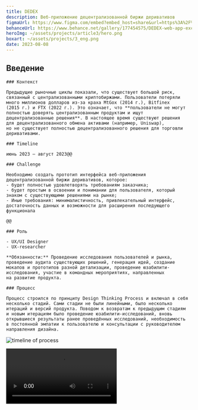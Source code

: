 ```yaml
---
title: DEDEX
description: Веб-приложение децентрализованной биржи деривативов
figmaUrl: https://www.figma.com/embed?embed_host=share&url=https%3A%2F%2Fwww.figma.com%2Fproto%2FZyzeLE6ZElWwqqXFnnYKDZ%2FDEDEX%3Fpage-id%3D344%253A9094%26type%3Ddesign%26node-id%3D502-10470%26viewport%3D1603%252C-48541%252C2.01%26t%3DwKGT70X82ZJhS6as-1%26scaling%3Dmin-zoom%26starting-point-node-id%3D502%253A10470%26mode%3Ddesign
behanceUrl: https://www.behance.net/gallery/177454575/DEDEX-web-app-exchange
heroImg: ~/assets/projects/article3/hero.png
boxart: ~/assets/projects/3_eng.png
date: 2023-08-08
---
```




## Введение

<Columns>

    ### Контекст

    Предыдущие рыночные циклы показали, что существует большой риск, связанный с централизованными криптобиржами. Пользователи потеряли много миллионов долларов из-за краха MtGox (2014 г.), Bitfinex (2015 г.) и FTX (2022 г.). Это означает, что **пользователи не могут полностью доверять централизованным продуктам и ищут децентрализованные решения**. В настоящее время существуют решения для децентрализованного обмена активами (например, Uniswap), но не существует полностью децентрализованного решения для торговли деривативами.

    ### Timeline

    июнь 2023 – август 2023@@

    ### Challenge

    Необходимо создать прототип интерфейса веб-приложения децентрализованной биржи деривативов, которое: 
    - будет полностью удовлетворять требованиям заказчика; 
    - будет простым в освоении и понимании для пользователя, который знаком с существующими решениями на рынке; 
    - Иные требования: минималистичность, привлекательный интерфейс, достаточность данных и возможности для расширения последующего функционала

    @@

    ### Роль

    - UX/UI Designer
    - UX-researcher

    **Обязанности:** Проведение исследования пользователей и рынка, проведение аудита существующих решений, генерация идей, создание мокапов и прототипов разной детализации, проведение юзабилити-исследования, участие в командных мероприятиях, направленных на развитие продукта.

    ### Процесс

    Процесс строился по принципу Design Thinking Process и включал в себя несколько стадий. Сами стадии не были линейными, было несколько итераций и версий продукта. Поводом к возвратам к предыдущим стадиям и новым итерациям было проведение юзабилити-исследований, вновь открывшиеся результаты ранее проведённых исследований, необходимость в постоянной эмпатии к пользователю и консультации с руководителем направления дизайна.

</Columns>

![timeline of process](~/assets/projects/article3/process.png)

<Video src={MyVideo}/>

## Research

Так как я не был знаком с тонкостями криптовалютного функционирования, я **провёл серию консультаций со специалистом в отрасли**. По результатам было принято решение провести **исследование пользователей,** изучить существующие решения (включая прямых и непрямых конкурентов) и понять паттерны, используемые в этой сфере.

### User research

Проблема деятельности всего стартапа уже была сформулирована и валидирована. Я сам захотел общаться с пользователями, чтобы получить данные для формулирования дизайн-гипотез. Я **провёл качественное исследование** (интервью) в сочетании с **количественным** (опрос), чтобы понять, какие приложения используют пользователи, с какими проблемами они сталкиваются и что для них важно в криптовалютных приложениях.

![timeline of process](~/assets/projects/article3/empathy_map_rus.png)

### Исследование рынка

Для понимания трендов и практик в этой сфере, я изучил исследования, проведённые стартапом на более ранних этапах, а также другие важные исследования в области финансов и криптовалютных организаций. Я также **лично опробовал приложения непрямых конкурентов** (Binance, Okx, Bybit, DYDX, Perpetual Protocol, DerivaDEX), так как прямых конкурентов на рынке не существует.

### Инсайты

- Основным фактором, влияющим на выбор того или иного конкурента, являются **его конкурентные преимущества и возможность экономии на комиссиях**. Дизайн упоминается респондентами как решающий фактор лишь в 21% случаев, но это не означает, что дизайн не важен. Это указывает на то, что для большинства пользователей дизайн приложений либо помогает, либо не мешает достижению целей.
- **58% предпочитают тёмную тему**, 32% не имеют предпочтений, и только 10% предпочитают светлую тему. 
- Среди сравниваемых конкурентов лучшие приложения используют **максимально контрастные оттенки и монохромные решения** (в основном синий и темно-синий), часто с градиентами для акцентных оттенков. 
- Использование системы навигации для дашбордов — тренд рынка, и чёткая система влияет на улучшение пользовательского опыта (UX).

![timeline of process](~/assets/projects/article3/insights_rus.png)

## Define

### Personas

![timeline of process](~/assets/projects/article3/Persona_1_rus.png)

![timeline of process](~/assets/projects/article3/Persona_2_rus.png)

## Ideate

### Information Architecture

Чтобы лучше понять структуру, мной была разработана Information Architecture (IA)

![timeline of process](~/assets/projects/article3/IA.png)

### Sketching & Digital wireframes

Несмотря на то, что наши персоны предпочли бы пользоваться мобильной версией веб-приложения, я использовал **принцип Progressive Enhancement**, который заключается в том, что веб-приложение или сайт сначала разрабатывается с учётом полной функциональности для десктопных устройств, а затем постепенно улучшается и адаптируется для мобильных устройств и более мелких экранов. Это обеспечивает наилучший пользовательский опыт на всех типах устройств, так как функциональность и визуальное представление могут быть оптимизированы для каждого экрана.
<br></br>
Ниже вы можете увидеть, как изменялся и эволюционировал внешний вид приложения.

![timeline of process](~/assets/projects/article3/sketch_1.png)

![timeline of process](~/assets/projects/article3/sketch_2.png)

### Ideate UI

После того как UX в общих чертах был понятен, основываясь на всестороннем анализе приложений сферы, необходимо было решить вопросы калористики, типографики, иконографики, лейаута и графики. Важной деталью было **не принимать слишком сложных дизайнерских решений, реализация которых потребовала бы затрату слишком больших ресурсов разработки.** Нужно было создать интерфейс, который:
<br></br>

- прост и минималистичен,
- незаметен (не перетягивает на себя одеяло, а лишь способствует качественному функционалу),
- дешёв в разработке,
- удобен для пользователя.
<br></br>

Графику в целях упрощения и стандартизации приложения было решено не использовать. Лейаут был выполнен в системе дашборда, так как его удобство подтвердилось ранее проведёнными исследованиями.\
\
Тёмная тема также не вызывала сомнений как приоритетная. Касательно цвета, в финале вышли два решения: оба базировались на темно-синем фоне, а отличались они акцентным оттенком. Первый был чисто жёлтый (символизировал идею комплиментарной цветовой схемы), второй — градиент фиолетового (олицетворял трендовый в сфере оттенок).\
\
После зарисовки нескольких мокапов было **проведено коридорное исследование**, в котором приоритет был отдан второму варианту. Как бонус, мы получили возможность более гармоничного использования белого цвета как второго акцентного. Единственное, нужно было поработать с оттенком, чтобы добиться максимальной контрастности в угоду большей доступности. (Все же первые версии были сине-жёлтые)

![timeline of process](~/assets/projects/article3/ideate.png)

Чтобы весь интерфейс олицетворял **дружелюбие и безопасность для пользователя**, а также **цифровизацию и новаторский вайб**, было предложено поместить элементы интерфейса на плашки с довольно большим скруглением. Также была подчёркнута иерархичность, порядок и компактность приложения, так чтобы большинство интерфейса помещалось на один экран десктопного экрана.

![timeline of process](~/assets/projects/article3/ideate_2.png)

Шрифтовая пара «Outfit» + «Manrope» показалась мне очень хорошо отражающей ту психологию бренда, которую мы хотели передать. Оба гротеска, но выглядят по‑разному. Мягкий и геометрический «Outfit» хорошо выглядит на крупных гарнитурах и передаёт дружелюбие, использовался как акцентный шрифт. «Manrope», строгий, использовался для bodytext и шрифта кнопок, и символизировал свою серьёзность и важность, финансовый характер приложения.

![timeline of process](~/assets/projects/article3/ideate_3.png)

## Prototype

Потом из имеющихся экранов я создал прототип, но он был довольно далёк от финальной версии, так как близится стадия тестирования, и мы проводили несколько итераций тестирования нашего прототипа продукта на пользователях и несколько итераций поиска найденных ошибок. Сами вы сможете попробовать прототип, когда мы поработаем над вопросами, которые встали перед нами на следующем этапе.

![timeline of process](~/assets/projects/article3/prototype_plan.png)

## Test

На данном этапе хотелось бы поделиться проблемами, которые возникли при проведении юзабилити-тестирования. Много мелких деталей менялось в процессе юзабилити-исследования. **Обсудим некоторые из них.**

### Проблемы

<Columns>

Все приложение строится по принципу: часть экрана (1/3) - панель управления счетами (vaults), и остальная часть — панель самого счета
В приложении есть три сущности (в роли которых может выступать пользователь): Trader (T), Market Maker (MM) и Liquidator (L). Они разные по степени использования пользователями: первой вкладкой пользуются примерно 82%, второй — 15%, а третьей — 3%.
<br></br>
**Первым решением**, которое приходит на ум, является разложить три раздела с выбором участника на боковой вертикальной панели вместе с соответствующими атрибутами каждого участника. **Но есть проблема:** T и MM имеют счета внутри, а L — нет. Соответственно, сама L должна стать разделом. Однако это нарушит их равноправие: T и MM станут заголовками, а L — кнопкой. Пришло решение преобразовать T и MM в табы.

@@

**Следующей проблемой** становится то, как выделить кнопку L, чтобы она была достаточно заметной, хотя места кажется не хватает. После долгих размышлений пришло решение: выровнять три раздела в зависимости от наименования участника в хедере и оставить боковую панель видимой при нахождении в разделах T и MM. При нахождении в разделе L панель пропадает, освобождая место для контента этого раздела.

</Columns>

![timeline of process](~/assets/projects/article3/versions_1.png)

При уменьшении ширины экрана, панель управления счетами, о которой идёт речь выше, скрывается и становится доступной через открывающееся меню справа после дополнительного нажатия на кнопку триггер. Однако это **решение оказалось неудачным** по нескольким причинам:
<br></br>
- непривычная форма кнопки-триггера,
- неочевидность того, что это триггер,
- неудачное расположение кнопки-триггера.
<br></br>
Предложено решение: сделать кнопку-триггер в форме окружности, в правом нижнем углу, в постоянном положении, на комфортном расстоянии от базового положения большого пальца. Кнопка закрытия раскрывающейся панели находится на том же месте, где и кнопка открытия. В связи с этим возникла проблема расположения кнопки открытия нового счета, которая, в соответствии с принципами консистентности, находилась там же. **Решение этой проблемы видится в расположении кнопки на том же уровне, но в форме квадрата, как на видео.**
<br></br>
<Video src={MyVideo2}/>

Некоторые элементы интерфейса менялись незначительно, и обо всех изменениях рассказывать не вижу смысла. Но о одном элементе все же упомяну. **Первая версия графика** была крайне неинформативной. **Во второй версии** были добавлены следующие детали:
<br></br>
1. Акценты на оси «Цена»,
2. Функционал формата отображения графика,
3. При наведении на график цена на выбранный момент времени отображается графическим указателем и числовым значением с указанием даты.
<br></br>
Для улучшения пользовательского опыта был изменён внешний вид табов с выбором периода просмотра, чтобы сделать их более заметными и понятными в выбранном состоянии. Теперь центральный элемент панели счета (Vault) приносит больше пользы. В дальнейшем проводились менее капитальные изменения этого элемента. Комментарии, думаю, излишни.

![timeline of process](~/assets/projects/article3/versions_2.png)

<Columns>

![timeline of process](~/assets/projects/article3/success.png)

@@

### Как мы измеряли успех?

Так как интерфейс в целом не сложный, и в нем нет огромного функционала, сложностью которого было бы уместить на ограниченном пространстве множество деталей интерфейса, не слишком целесообразно замерять время достижения результата. В моем случае сложность заключалась в расстановке приоритета между имеющимися деталями интерфейса.
<br></br>
Поэтому **мы замеряли процент правильного первого клика**. Таким преимуществом решения через дашборды стало то, что до любого действия можно добраться максимум за два клика.
</Columns>

Вторая и третья метрики **System Usability Scale (SUS)** и **Net Promoter Score (NPS)** традиционно были выбраны субъективные. Таким образом, на первой версии процент правильного первого клика был в районе **73%**, на последней итерации удалось достичь показателей **91%**. SUS изменился **с 57,5% до 82,5%**, а NPS **с 59 до 67.** Невысокий рост объясняется эффектом высокой базы из-за уникального ценностного предложения, трудно было поднять этот показатель ещё выше.


### Try to use current version

<Figma src="https://www.figma.com/embed?embed_host=share&url=https%3A%2F%2Fwww.figma.com%2Fproto%2FZyzeLE6ZElWwqqXFnnYKDZ%2FDEDEX%3Fpage-id%3D182%253A1925%26type%3Ddesign%26node-id%3D313-36680%26viewport%3D-213%252C-924%252C0.19%26t%3DwARMR503hN6b89ve-1%26scaling%3Dscale-down%26starting-point-node-id%3D313%253A36680%26mode%3Ddesign" />

### Skills

Software: Figma, Adobe Photoshop

<Columns>

- Prototyping
- Wireframing
- UX/UI design
- Personas
- Mobile web-app interface

@@

- User centred aproach
- Design Thinking Process
- Competitive Audit
- User Research

@@

- Usability testing
- Sketching
- Informational Architecture

</Columns>

<Columns>

### Мои выводы

Мне понравилось работать над этим проектом. Получилось снова пройти путь от идеи до реализации одного из IT-продуктов в перспективном и динамично развивающемся направлении. Удалось узнать много нового для себя в сфере сложных финансовых инструментов, пообщаться со специалистами и проникнуться эмпатией к пользователям — людям, с которыми не встречаешься каждый день в обыденной жизни.
<br></br>
В этом заключалась и **сложность проекта**: работать над тем, что не до конца понимаешь, проявлять эмпатию к людям, которых раньше никогда не встречал. Работа в быстром режиме, когда нужно совмещать несколько процессов одновременно и быстро учиться новому, усложняла задачу. И, как мне кажется, **нужно чаще выходить из зоны комфорта**, чтобы продолжать расширять свои компетенции и развиваться как специалисту.

@@

### Что дальше?

Мы будем продолжать работать над улучшениями. На момент публикации данного кейса работа передана на стадию разработки, и я **продолжаю консультировать разработчиков по возникающим вопросам**. Возможно, когда вы читаете это, приложение уже выпущено и работает. 
<br></br>
Не стоит забывать, что это лишь первая рабочая версия прототипа, предназначенная для презентации перед инвесторами с целью получения финансирования. Если все пойдёт, как ожидается, мы будем продолжать работать над улучшением приложения.

</Columns>